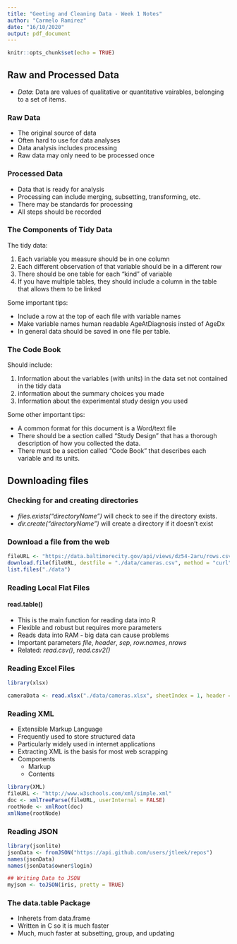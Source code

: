 ```yaml
---
title: "Geeting and Cleaning Data - Week 1 Notes"
author: "Carmelo Ramirez"
date: "16/10/2020"
output: pdf_document
---
```


```r
knitr::opts_chunk$set(echo = TRUE)
```

## Raw and Processed Data

* *Data*: Data are values of qualitative or quantitative vairables, belonging to a set of items.

### Raw Data

- The original source of data
- Often hard to use for data analyses
- Data analysis includes processing
- Raw data may only need to be processed once

### Processed Data

- Data that is ready for analysis
- Processing can include merging, subsetting, transforming, etc.
- There may be standards for processing
- All steps should be recorded

### The Components of Tidy Data

The tidy data:

1. Each variable you measure should be in one column
2. Each different observation of that variable should be in a different row
3. There should be one table for each "kind" of variable
4. If you have multiple tables, they should include a column in the table that allows them to be linked

Some important tips:

- Include a row at the top of each file with variable names
- Make variable names human readable AgeAtDiagnosis insted of AgeDx
- In general data should be saved in one file per table.

### The Code Book

Should include:

1. Information about the variables (with units) in the data set not contained in the tidy data
2. information about the summary choices you made
3. Information about the experimental study design you used

Some other important tips:

- A common format for this document is a Word/text file
- There should be a section called "Study Design" that has a thorough description of how you collected the data.
- There must be a section called "Code Book" that describes each variable and its units.

## Downloading files

### Checking for and creating directories

* _files.exists("directoryName")_ will check to see if the directory exists.
* _dir.create("directoryName")_ will create a directory if it doesn't exist

### Download a file from the web

```R
fileURL <- "https://data.baltimorecity.gov/api/views/dz54-2aru/rows.csv?accessType=DOWNLOAD"
download.file(fileURL, destfile = "./data/cameras.csv", method = "curl")
list.files("./data")
```

### Reading Local Flat Files

#### read.table()

- This is the main function for reading data into R
- Flexible and robust but requires more parameters
- Reads data into RAM - big data can cause problems
- Important parameters _file_, _header_, _sep_, _row.names_, _nrows_
- Related: _read.csv()_, _read.csv2()_

### Reading Excel Files

```R
library(xlsx)

cameraData <- read.xlsx("./data/cameras.xlsx", sheetIndex = 1, header = TRUE)
```

### Reading XML

- Extensible Markup Language
- Frequently used to store structured data
- Particularly widely used in internet applications
- Extracting XML is the basis for most web scrapping
- Components
  - Markup
  - Contents
  
```R
library(XML)
fileURL <- "http://www.w3schools.com/xml/simple.xml"
doc <- xmlTreeParse(fileURL, userInternal = FALSE)
rootNode <- xmlRoot(doc)
xmlName(rootNode)
```

### Reading JSON

```R
library(jsonlite)
jsonData <- fromJSON("https://api.github.com/users/jtleek/repos")
names(jsonData)
names(jsonData$owner$login)

## Writing Data to JSON
myjson <- toJSON(iris, pretty = TRUE)
```

### The data.table Package

- Inherets from data.frame
- Written in C so it is much faster
- Much, much faster at subsetting, group, and updating
